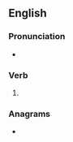 ==English==

===Pronunciation===
* {{rhymes|ɪvz|lang=en}}

===Verb===
{{head|en|verb form}}

# {{en-third-person singular of|relive}}

===Anagrams===
* {{anagrams|en|a=eeilrsv|leviers|reviles|servile|veilers}}